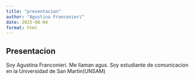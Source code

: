 ```yaml
---
title: "presentacion"
author: "Agustina Franconieri"
date: 2025-08-04
format: html
---
```


## Presentacion

Soy Agustina Franconieri. Me llaman agus. Soy estudiante de comunicacion en la Universidad de San Martin(UNSAM)
